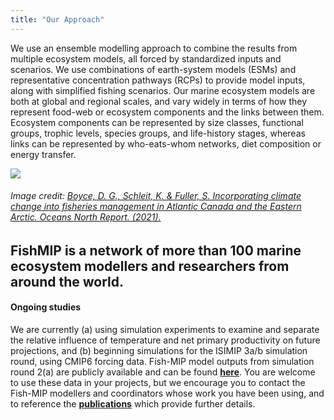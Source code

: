 ```yaml
---
title: "Our Approach"
---
```


We use an ensemble modelling approach to combine the results from multiple ecosystem models, all forced by standardized inputs and scenarios. We use combinations of earth-system models (ESMs) and representative concentration pathways (RCPs) to provide model inputs, along with simplified fishing scenarios. Our marine ecosystem models are both at global and regional scales, and vary widely in terms of how they represent food-web or ecosystem components and the links between them. Ecosystem components can be represented by size classes, functional groups, trophic levels, species groups, and life-history stages, whereas links can be represented by who-eats-whom networks, diet composition or energy transfer.

![](FISHMIP.max-1200x1200.png)

###### *Image credit:* [Boyce, D. G., Schleit, K. & Fuller, S. Incorporating climate change into fisheries management in Atlantic Canada and the Eastern Arctic. Oceans North Report. (2021).](https://www.oceansnorth.org/wp-content/uploads/2021/05/Incorporating-climate-change-into-fisheries-management-in-Atlantic-Canada-and-the-Eastern-Arctic.pdf)

## **FishMIP is a network of more than 100 marine ecosystem modellers and researchers from around the world.**

#### **Ongoing studies**

We are currently (a) using simulation experiments to examine and separate the relative influence of temperature and net primary productivity on future projections, and (b) beginning simulations for the ISIMIP 3a/b simulation round, using CMIP6 forcing data. Fish-MIP model outputs from simulation round 2(a) are publicly available and can be found [**here**](http://doi.org/10.5880/PIK.2018.005). You are welcome to use these data in your projects, but we encourage you to contact the Fish-MIP modellers and coordinators whose work you have been using, and to reference the [**publications**](https://fish-mip.github.io/publications.html) which provide further details.
